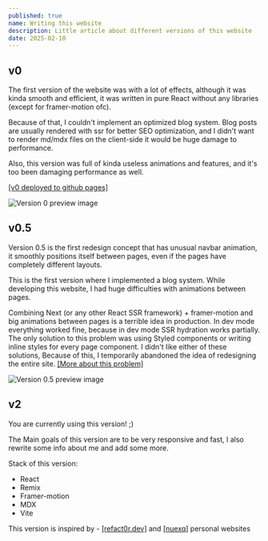 ```yaml
---
published: true
name: Writing this website
description: Little article about different versions of this website
date: 2025-02-10
---
```



## v0

The first version of the website was with a lot of effects,
although it was kinda smooth and efficient, it was written
in pure React without any libraries (except for framer-motion ofc).

Because of that, I couldn't implement an optimized blog system.
Blog posts are usually rendered with ssr for better SEO optimization, and I didn't want to render md/mdx files on the
client-side it would
be huge damage to performance.

Also, this version was full of kinda useless animations and features, and it's too been damaging performance as well.

[[v0 deployed to github pages]](https://terminaate.github.io/old-personal-site)

<img src={v0Preview} loading="lazy" alt="Version 0 preview image" />

## v0.5

Version 0.5 is the first redesign concept that has unusual navbar animation,
it smoothly positions itself between pages, even if the pages have completely
different layouts.

This is the first version where I implemented a blog system.
While developing this website, I had huge difficulties with animations between pages.

Combining Next (or any other React SSR framework) + framer-motion and big
animations between pages is a terrible idea in production.
In dev mode everything worked fine, because in dev mode SSR hydration works partially.
The only solution to this problem was using Styled components or writing inline styles for every page component.
I didn't like either of these solutions, Because of this, I temporarily abandoned the idea of redesigning the entire
site. [[More about this problem]](https://rick-moore.medium.com/solution-css-styles-are-removed-too-early-on-page-transitions-with-framer-motion-55d40e6652e)

<img src={v05Preview} loading="lazy" alt="Version 0.5 preview image" />

## v2

You are currently using this version! ;)

The Main goals of this version are to be very responsive and fast, I also rewrite some info about me and add some
more.

Stack of this version:

- <SiReact /> React
- <SiRemix /> Remix
- <TbBrandFramerMotion /> Framer-motion
- <SiMdx /> MDX
- <SiVite /> Vite

This version is inspired by - [[refact0r.dev]](https://refact0r.dev) and [[nuexq]](https://nuexq.vercel.app/) personal
websites

